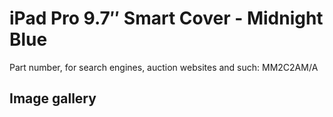
# iPad Pro 9.7″ Smart Cover - Midnight Blue

Part number, for search engines, auction websites and such: MM2C2AM/A

## Image gallery

<div style={{ width: '100%', maxWidth: '768px' }}>
<GalleryComponent
    images={[
      {
        original: "/everysource/MM2C2.webp",
        thumbnail: "/everypreview/MM2C2.webp",
      },
      {
        original: "/everysource/MM2C2_AV1_GOLD.webp",
        thumbnail: "/everypreview/MM2C2_AV1_GOLD.webp",
      },
      {
        original: "/everysource/MM2C2_AV1_ROSEGOLD.webp",
        thumbnail: "/everypreview/MM2C2_AV1_ROSEGOLD.webp",
      },
      {
        original: "/everysource/MM2C2_AV1_SILVER.webp",
        thumbnail: "/everypreview/MM2C2_AV1_SILVER.webp",
      },
      {
        original: "/everysource/MM2C2_AV1_SPACE_GRAY.webp",
        thumbnail: "/everypreview/MM2C2_AV1_SPACE_GRAY.webp",
      },
      {
        original: "/everysource/MM2C2_AV2.webp",
        thumbnail: "/everypreview/MM2C2_AV2.webp",
      },
      {
        original: "/everysource/MM2C2_AV3.webp",
        thumbnail: "/everypreview/MM2C2_AV3.webp",
      }
    ]}
  />
</div>